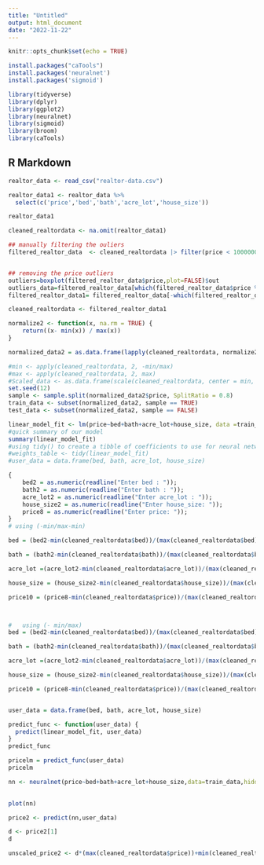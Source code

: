 ```yaml
---
title: "Untitled"
output: html_document
date: "2022-11-22"
---
```


```r
knitr::opts_chunk$set(echo = TRUE)
```

```r
install.packages("caTools")
install.packages('neuralnet')
install.packages('sigmoid')
```


```r

library(tidyverse)
library(dplyr)
library(ggplot2)
library(neuralnet)
library(sigmoid)
library(broom)
library(caTools)
```

## R Markdown


```r
realtor_data <- read_csv("realtor-data.csv")
```

```r
realtor_data1 <- realtor_data %>%
  select(c('price','bed','bath','acre_lot','house_size'))

realtor_data1
```

```r

cleaned_realtordata <- na.omit(realtor_data1)

## manually filtering the ouliers
filtered_realtor_data  <- cleaned_realtordata |> filter(price < 1000000 && bed < 15 && bath < 9 && acre_lot > 0 && acre_lot < 5000 && house_size < 10000 )


## removing the price outliers 
outliers=boxplot(filtered_realtor_data$price,plot=FALSE)$out
outliers_data=filtered_realtor_data[which(filtered_realtor_data$price %in% outliers),]
filtered_realtor_data1= filtered_realtor_data[-which(filtered_realtor_data$price %in% outliers),]

cleaned_realtordata <- filtered_realtor_data1
```



```r

normalize2 <- function(x, na.rm = TRUE) {
    return((x- min(x)) / max(x))
}

normalized_data2 = as.data.frame(lapply(cleaned_realtordata, normalize2))

#min <- apply(cleaned_realtordata, 2, -min/max)
#max <- apply(cleaned_realtordata, 2, max)
#Scaled_data <- as.data.frame(scale(cleaned_realtordata, center = min, scale = max - min))
set.seed(12)
sample <- sample.split(normalized_data2$price, SplitRatio = 0.8)
train_data <- subset(normalized_data2, sample == TRUE)
test_data <- subset(normalized_data2, sample == FALSE)
```




```r
linear_model_fit <- lm(price~bed+bath+acre_lot+house_size, data =train_data )
#quick summary of our model
summary(linear_model_fit)
#using tidy() to create a tibble of coefficients to use for neural network weights later
#weights_table <- tidy(linear_model_fit)
#user_data = data.frame(bed, bath, acre_lot, house_size)
```


```r
{
    bed2 = as.numeric(readline("Enter bed : "));
    bath2 = as.numeric(readline("Enter bath : "));
    acre_lot2 = as.numeric(readline("Enter acre_lot : "));
    house_size2 = as.numeric(readline("Enter house_size: "));
    price8 = as.numeric(readline("Enter price: "));
}
# using (-min/max-min)

bed = (bed2-min(cleaned_realtordata$bed))/(max(cleaned_realtordata$bed)-min(cleaned_realtordata$bed))

bath = (bath2-min(cleaned_realtordata$bath))/(max(cleaned_realtordata$bath)-min(cleaned_realtordata$bath))

acre_lot =(acre_lot2-min(cleaned_realtordata$acre_lot))/(max(cleaned_realtordata$acre_lot)-min(cleaned_realtordata$acre_lot))

house_size = (house_size2-min(cleaned_realtordata$house_size))/(max(cleaned_realtordata$house_size)-min(cleaned_realtordata$house_size))

price10 = (price8-min(cleaned_realtordata$price))/(max(cleaned_realtordata$price)-min(cleaned_realtordata$price))



#   using (- min/max)
bed = (bed2-min(cleaned_realtordata$bed))/(max(cleaned_realtordata$bed))

bath = (bath2-min(cleaned_realtordata$bath))/(max(cleaned_realtordata$bath))

acre_lot =(acre_lot2-min(cleaned_realtordata$acre_lot))/(max(cleaned_realtordata$acre_lot))

house_size = (house_size2-min(cleaned_realtordata$house_size))/(max(cleaned_realtordata$house_size))

price10 = (price8-min(cleaned_realtordata$price))/(max(cleaned_realtordata$price))


user_data = data.frame(bed, bath, acre_lot, house_size)

```


```r
predict_func <- function(user_data) {
  predict(linear_model_fit, user_data)
}
predict_func

```

```r
pricelm = predict_func(user_data)
pricelm
```


```r
nn <- neuralnet(price~bed+bath+acre_lot+house_size,data=train_data,hidden=1, threshold=0.00001,linear.output=TRUE)
            
```

```r
plot(nn)

```





```r
price2 <- predict(nn,user_data)

d <- price2[1]  
d
```

```r

unscaled_price2 <- d*(max(cleaned_realtordata$price))+min(cleaned_realtordata$price)

```
